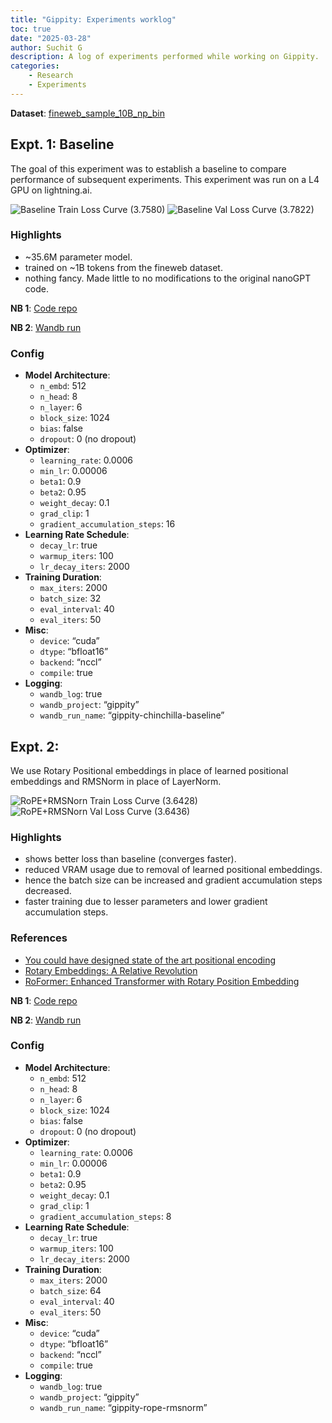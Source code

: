 ```yaml
---
title: "Gippity: Experiments worklog"
toc: true
date: "2025-03-28"
author: Suchit G
description: A log of experiments performed while working on Gippity.
categories:
    - Research
    - Experiments
---
```


**Dataset**: [fineweb_sample_10B_np_bin](https://huggingface.co/datasets/asquirous/fineweb_sample_10B_np_bin)

## Expt. 1: Baseline

The goal of this experiment was to establish a baseline to compare performance of subsequent experiments. This experiment was run on a L4 GPU on lightning.ai.

![Baseline Train Loss Curve (3.7580)](./assets/gippity_baseline.png)
![Baseline Val Loss Curve (3.7822)](./assets/gippity_baseline_val.png)

### Highlights
- ~35.6M parameter model.
- trained on ~1B tokens from the fineweb dataset.
- nothing fancy. Made little to no modifications to the original nanoGPT code.

**NB 1**: [Code repo](https://github.com/SuchitG04/gippity/tree/master)

**NB 2**: [Wandb run](https://wandb.ai/suchitg04/gippity/runs/k4aj5xe6/overview)

### Config
- **Model Architecture**:
  - `n_embd`: 512 
  - `n_head`: 8 
  - `n_layer`: 6 
  - `block_size`: 1024 
  - `bias`: false 
  - `dropout`: 0 (no dropout)

- **Optimizer**:
  - `learning_rate`: 0.0006
  - `min_lr`: 0.00006
  - `beta1`: 0.9
  - `beta2`: 0.95
  - `weight_decay`: 0.1
  - `grad_clip`: 1
  - `gradient_accumulation_steps`: 16
- **Learning Rate Schedule**:
  - `decay_lr`: true
  - `warmup_iters`: 100
  - `lr_decay_iters`: 2000
- **Training Duration**:
  - `max_iters`: 2000
  - `batch_size`: 32
  - `eval_interval`: 40
  - `eval_iters`: 50

- **Misc**:
  - `device`: "cuda" 
  - `dtype`: "bfloat16" 
  - `backend`: "nccl" 
  - `compile`: true 

- **Logging**:
  - `wandb_log`: true
  - `wandb_project`: "gippity"
  - `wandb_run_name`: "gippity-chinchilla-baseline"


## Expt. 2: 

We use Rotary Positional embeddings in place of learned positional embeddings and RMSNorm in place of LayerNorm. 

![RoPE+RMSNorn Train Loss Curve (3.6428)](./assets/gippity_ropermsnorm_train.png)
![RoPE+RMSNorn Val Loss Curve (3.6436)](./assets/gippity_ropermsnorm_val.png)

### Highlights
- shows better loss than baseline (converges faster).
- reduced VRAM usage due to removal of learned positional embeddings.
- hence the batch size can be increased and gradient accumulation steps decreased.
- faster training due to lesser parameters and lower gradient accumulation steps.

### References
- [You could have designed state of the art positional encoding](https://huggingface.co/blog/designing-positional-encoding)
- [Rotary Embeddings: A Relative Revolution](https://blog.eleuther.ai/rotary-embeddings/)
- [RoFormer: Enhanced Transformer with Rotary Position Embedding](https://arxiv.org/pdf/2104.09864)

**NB 1**: [Code repo](https://github.com/SuchitG04/gippity/tree/rope)

**NB 2**: [Wandb run](https://wandb.ai/suchitg04/gippity/runs/ysitmtuv/overview)

### Config
- **Model Architecture**:
  - `n_embd`: 512
  - `n_head`: 8
  - `n_layer`: 6
  - `block_size`: 1024
  - `bias`: false
  - `dropout`: 0 (no dropout)

- **Optimizer**:
  - `learning_rate`: 0.0006
  - `min_lr`: 0.00006
  - `beta1`: 0.9
  - `beta2`: 0.95
  - `weight_decay`: 0.1
  - `grad_clip`: 1
  - `gradient_accumulation_steps`: 8

- **Learning Rate Schedule**:
  - `decay_lr`: true
  - `warmup_iters`: 100
  - `lr_decay_iters`: 2000

- **Training Duration**:
  - `max_iters`: 2000
  - `batch_size`: 64
  - `eval_interval`: 40
  - `eval_iters`: 50

- **Misc**:
  - `device`: "cuda"
  - `dtype`: "bfloat16"
  - `backend`: "nccl"
  - `compile`: true

- **Logging**:
  - `wandb_log`: true
  - `wandb_project`: "gippity"
  - `wandb_run_name`: "gippity-rope-rmsnorm"
